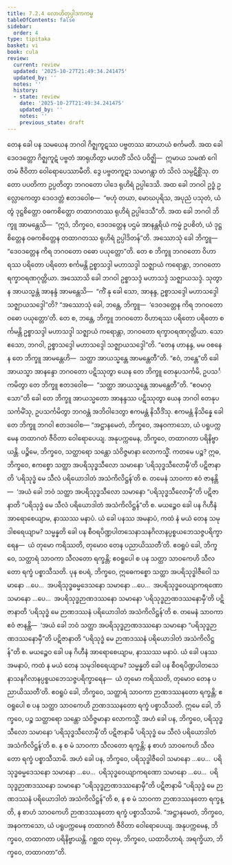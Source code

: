 ```yaml
---
title: 7.2.4 လောဟိတုပ္ပါဒကကမ္မ
tableOfContents: false
sidebar:
  order: 4
type: tipitaka
basket: vi
book: cula
review:
  current: review
  updated: '2025-10-27T21:49:34.241475'
  updated_by: ''
  notes: ''
  history:
  - state: review
    date: '2025-10-27T21:49:34.241475'
    updated_by: ''
    notes: ''
    previous_state: draft
---
```



<ReviewStatus review={frontmatter.review} showDetails={true} />

<HypothesisAnnotation frontmatter={frontmatter} />

<DynamicBreadcrumb />

<Division number="341" book="cula" e="ch" v="4" p="354">

<Paragraph number="1544" book="cula">
တေန ခေါ ပန သမယေန ဘဂဝါ ဂိဇ္ဈကူဋဿ ပဗ္ဗတဿ ဆာယာယံ စင်္ကမတိ. အထ ခေါ ဒေဝဒတ္တော ဂိဇ္ဈကူဋံ ပဗ္ဗတံ အာရုဟိတွာ မဟတိံ သိလံ ပဝိဇ္ဈိ—  ဣမာယ သမဏံ ဂေါတမံ ဇီဝိတာ ဝေါရောပေဿာမီတိ. ဒွေ ပဗ္ဗတကူဋာ သမာဂန္တွာ တံ သိလံ သမ္ပဋိစ္ဆိံသု. တတော ပပတိကာ ဥပ္ပတိတွာ ဘဂဝတော ပါဒေ ရုဟိရံ ဥပ္ပါဒေသိ. အထ ခေါ ဘဂဝါ ဥဒ္ဓံ ဥလ္လောကေတွာ ဒေဝဒတ္တံ ဧတဒဝေါစ—  “ဗဟုံ တယာ, မောဃပုရိသ, အပုညံ ပသုတံ, ယံ တွံ ဒုဋ္ဌစိတ္တော ဝဓကစိတ္တော တထာဂတဿ ရုဟိရံ ဥပ္ပါဒေသီ”တိ. အထ ခေါ ဘဂဝါ ဘိက္ခူ အာမန္တေသိ—  “ဣဒံ, ဘိက္ခဝေ, ဒေဝဒတ္တေန ပဌမံ အာနန္တရိယံ ကမ္မံ ဥပစိတံ, ယံ ဒုဋ္ဌစိတ္တေန ဝဓကစိတ္တေန တထာဂတဿ ရုဟိရံ ဥပ္ပါဒိတန်”တိ.
</Paragraph>

<Paragraph number="1545" book="cula">
အဿောသုံ ခေါ ဘိက္ခူ—  “ဒေဝဒတ္တေန ကိရ ဘဂဝတော ဝဓော ပယုတ္တော”တိ. တေ စ ဘိက္ခူ ဘဂဝတော ဝိဟာရဿ ပရိတော ပရိတော စင်္ကမန္တိ ဥစ္စာသဒ္ဒါ မဟာသဒ္ဒါ သဇ္ဈာယံ ကရောန္တာ, ဘဂဝတော ရက္ခာဝရဏဂုတ္တိယာ. အဿောသိ ခေါ ဘဂဝါ ဥစ္စာသဒ္ဒံ မဟာသဒ္ဒံ သဇ္ဈာယသဒ္ဒံ. သုတွာန အာယသ္မန္တံ အာနန္ဒံ အာမန္တေသိ—  “ကိံ နု ခေါ သော, အာနန္ဒ, ဥစ္စာသဒ္ဒေါ မဟာသဒ္ဒေါ သဇ္ဈာယသဒ္ဒေါ”တိ? “အဿောသုံ ခေါ, ဘန္တေ, ဘိက္ခူ—  ‘ဒေဝဒတ္တေန ကိရ ဘဂဝတော ဝဓော ပယုတ္တော’တိ. တေ စ, ဘန္တေ, ဘိက္ခူ ဘဂဝတော ဝိဟာရဿ ပရိတော ပရိတော စင်္ကမန္တိ ဥစ္စာသဒ္ဒါ မဟာသဒ္ဒါ သဇ္ဈာယံ ကရောန္တာ, ဘဂဝတော ရက္ခာဝရဏဂုတ္တိယာ. သော ဧသော, ဘဂဝါ, ဥစ္စာသဒ္ဒေါ မဟာသဒ္ဒေါ သဇ္ဈာယသဒ္ဒေါ”တိ. “တေန ဟာနန္ဒ, မမ ဝစနေန တေ ဘိက္ခူ အာမန္တေဟိ—  သတ္ထာ အာယသ္မန္တေ အာမန္တေတီ”တိ. “ဧဝံ, ဘန္တေ”တိ ခေါ အာယသ္မာ အာနန္ဒော ဘဂဝတော ပဋိဿုတွာ ယေန တေ ဘိက္ခူ တေနုပသင်္ကမိ, ဥပသင်္ကမိတွာ တေ ဘိက္ခူ ဧတဒဝေါစ—  “သတ္ထာ အာယသ္မန္တေ အာမန္တေတီ”တိ. “ဧဝမာဝုသော”တိ ခေါ တေ ဘိက္ခူ အာယသ္မတော အာနန္ဒဿ ပဋိဿုတွာ ယေန ဘဂဝါ တေနုပသင်္ကမိံသု, ဥပသင်္ကမိတွာ ဘဂဝန္တံ အဘိဝါဒေတွာ ဧကမန္တံ နိသီဒိံသု. ဧကမန္တံ နိသိန္နေ ခေါ တေ ဘိက္ခူ ဘဂဝါ ဧတဒဝေါစ—
</Paragraph>

<Paragraph number="1546" book="cula">
“အဋ္ဌာနမေတံ, ဘိက္ခဝေ, အနဝကာသော, ယံ ပရူပက္ကမေန တထာဂတံ ဇီဝိတာ ဝေါရောပေယျ. အနုပက္ကမေန, ဘိက္ခဝေ, တထာဂတာ ပရိနိဗ္ဗာယန္တိ.
</Paragraph>

<Paragraph number="1547" book="cula">
ပဉ္စိမေ, ဘိက္ခဝေ, သတ္ထာရော သန္တော သံဝိဇ္ဇမာနာ လောကသ္မိံ. ကတမေ ပဉ္စ? ဣဓ, ဘိက္ခဝေ, ဧကစ္စော သတ္ထာ အပရိသုဒ္ဓသီလော သမာနော ‘ပရိသုဒ္ဓသီလောမှီ’တိ ပဋိဇာနာတိ ‘ပရိသုဒ္ဓံ မေ သီလံ ပရိယောဒါတံ အသံကိလိဋ္ဌန်’တိ စ. တမေနံ သာဝကာ ဧဝံ ဇာနန္တိ—  ‘အယံ ခေါ ဘဝံ သတ္ထာ အပရိသုဒ္ဓသီလော သမာနော “ပရိသုဒ္ဓသီလောမှီ”တိ ပဋိဇာနာတိ “ပရိသုဒ္ဓံ မေ သီလံ ပရိယောဒါတံ အသံကိလိဋ္ဌန်”တိ စ. မယဉ္စေဝ ခေါ ပန ဂိဟီနံ အာရောစေယျာမ, နာဿဿ မနာပံ. ယံ ခေါ ပနဿ အမနာပံ, ကထံ နံ မယံ တေန သမုဒါစရေယျာမ? သမ္မန္နတိ ခေါ ပန စီဝရပိဏ္ဍပါတသေနာသနဂိလာနပ္ပစ္စယဘေသဇ္ဇပရိက္ခာရေန—  ယံ တုမော ကရိဿတိ, တုမောဝ တေန ပညာယိဿတီ’တိ. ဧဝရူပံ ခေါ, ဘိက္ခဝေ, သတ္ထာရံ သာဝကာ သီလတော ရက္ခန္တိ; ဧဝရူပေါ စ ပန သတ္ထာ သာဝကေဟိ သီလတော ရက္ခံ ပစ္စာသီသတိ.
</Paragraph>

<Paragraph number="1548" book="cula">
ပုန စပရံ, ဘိက္ခဝေ, ဣဓေကစ္စော သတ္ထာ အပရိသုဒ္ဓါဇီဝေါ သမာနော …ပေ…  အပရိသုဒ္ဓဓမ္မဒေသနော သမာနော …ပေ…  အပရိသုဒ္ဓဝေယျာကရဏော သမာနော …ပေ…  အပရိသုဒ္ဓဉာဏဒဿနော သမာနော ‘ပရိသုဒ္ဓဉာဏဒဿနောမှီ’တိ ပဋိဇာနာတိ ‘ပရိသုဒ္ဓံ မေ ဉာဏဒဿနံ ပရိယောဒါတံ အသံကိလိဋ္ဌန်’တိ စ. တမေနံ သာဝကာ ဧဝံ ဇာနန္တိ—  ‘အယံ ခေါ ဘဝံ သတ္ထာ အပရိသုဒ္ဓဉာဏဒဿနော သမာနော “ပရိသုဒ္ဓဉာဏဒဿနောမှီ”တိ ပဋိဇာနာတိ “ပရိသုဒ္ဓံ မေ ဉာဏဒဿနံ ပရိယောဒါတံ အသံကိလိဋ္ဌန်”တိ စ. မယဉ္စေဝ ခေါ ပန ဂိဟီနံ အာရောစေယျာမ, နာဿဿ မနာပံ. ယံ ခေါ ပနဿ အမနာပံ, ကထံ န မယံ တေန သမုဒါစရေယျာမ? သမ္မန္နတိ ခေါ ပန စီဝရပိဏ္ဍပါတသေနာသနဂိလာနပ္ပစ္စယဘေသဇ္ဇပရိက္ခာရေန—  ယံ တုမော ကရိဿတိ, တုမောဝ တေန ပညာယိဿတီ’တိ. ဧဝရူပံ ခေါ, ဘိက္ခဝေ, သတ္ထာရံ သာဝကာ ဉာဏဒဿနတော ရက္ခန္တိ; ဧဝရူပေါ စ ပန သတ္ထာ သာဝကေဟိ ဉာဏဒဿနတော ရက္ခံ ပစ္စာသီသတိ. ဣမေ ခေါ, ဘိက္ခဝေ, ပဉ္စ သတ္ထာရော သန္တော သံဝိဇ္ဇမာနာ လောကသ္မိံ.
</Paragraph>

<Paragraph number="1549" book="cula">
အဟံ ခေါ ပန, ဘိက္ခဝေ, ပရိသုဒ္ဓသီလော သမာနော ‘ပရိသုဒ္ဓသီလောမှီ’တိ ပဋိဇာနာမိ ‘ပရိသုဒ္ဓံ မေ သီလံ ပရိယောဒါတံ အသံကိလိဋ္ဌန်’တိ စ. န စ မံ သာဝကာ သီလတော ရက္ခန္တိ; န စာဟံ သာဝကေဟိ သီလတော ရက္ခံ ပစ္စာသီသာမိ. အဟံ ခေါ ပန, ဘိက္ခဝေ, ပရိသုဒ္ဓါဇီဝေါ သမာနော …ပေ…  ပရိသုဒ္ဓဓမ္မဒေသနော သမာနော …ပေ…  ပရိသုဒ္ဓဝေယျာကရဏော သမာနော …ပေ…  ပရိသုဒ္ဓဉာဏဒဿနော သမာနော “ပရိသုဒ္ဓဉာဏဒဿနောမှီ”တိ ပဋိဇာနာမိ “ပရိသုဒ္ဓံ မေ ဉာဏဒဿနံ ပရိယောဒါတံ အသံကိလိဋ္ဌန်”တိ စ, န စ မံ သာဝကာ ဉာဏဒဿနတော ရက္ခန္တိ, န စာဟံ သာဝကေဟိ ဉာဏဒဿနတော ရက္ခံ ပစ္စာသီသာမိ. “အဋ္ဌာနမေတံ, ဘိက္ခဝေ, အနဝကာသော, ယံ ပရူပက္ကမေန တထာဂတံ ဇီဝိတာ ဝေါရောပေယျ. အနုပက္ကမေန, ဘိက္ခဝေ, တထာဂတာ ပရိနိဗ္ဗာယန္တိ. ဂစ္ဆထ တုမှေ, ဘိက္ခဝေ, ယထာဝိဟာရံ. အရက္ခိယာ, ဘိက္ခဝေ, တထာဂတာ”တိ.
</Paragraph>
</Division>